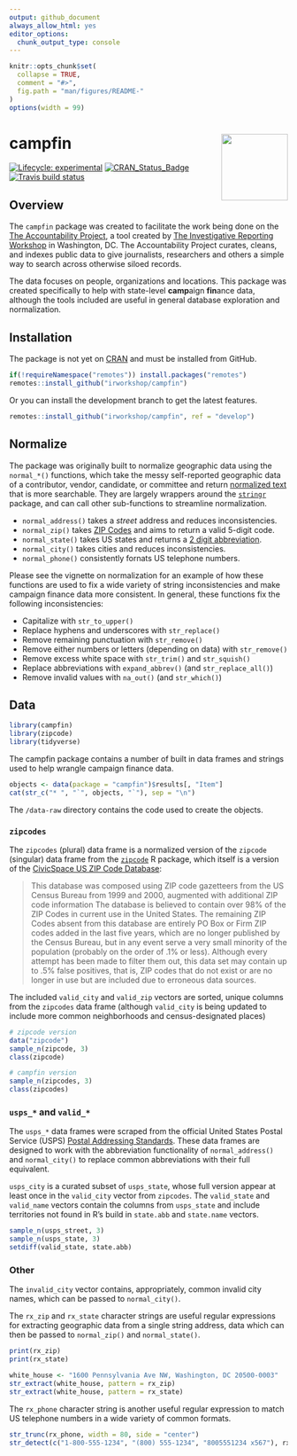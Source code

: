 ```yaml
---
output: github_document
always_allow_html: yes
editor_options: 
  chunk_output_type: console
---
```


<!-- README.md is generated from README.Rmd. Please edit that file -->

```r
knitr::opts_chunk$set(
  collapse = TRUE,
  comment = "#>",
  fig.path = "man/figures/README-"
)
options(width = 99)
```

# campfin <img src="man/figures/logo.png" align="right" width="120" />

<!-- badges: start -->
[![Lifecycle: experimental](https://img.shields.io/badge/lifecycle-experimental-orange.svg)](https://www.tidyverse.org/lifecycle/#experimental)
[![CRAN_Status_Badge](http://www.r-pkg.org/badges/version/campfin)](https://cran.r-project.org/package=campfin)
[![Travis build status](https://travis-ci.org/irworkshop/campfin.svg?branch=master)](https://travis-ci.org/irworkshop/campfin)
<!-- badges: end -->

## Overview

The `campfin` package was created to facilitate the work being done on the 
[The Accountability Project][tap], a tool created by 
[The Investigative Reporting Workshop][irw] in Washington, DC. The
Accountability Project curates, cleans, and indexes public data to give
journalists, researchers and others a simple way to search across otherwise
siloed records. 

The data focuses on people, organizations and locations. This
package was created specifically to help with state-level **camp**aign
**fin**ance data, although the tools included are useful in general database
exploration and normalization.

[tap]: https://www.publicaccountability.org/
[irw]: https://investigativereportingworkshop.org/
[fin]: https://en.wikipedia.org/wiki/Campaign_finance

## Installation

The package is not yet on [CRAN][cran] and must be installed from GitHub.

```r
if(!requireNamespace("remotes")) install.packages("remotes")
remotes::install_github("irworkshop/campfin")
```

Or you can install the development branch to get the latest features.

```r
remotes::install_github("irworkshop/campfin", ref = "develop")
```

[cran]: https://cran.r-project.org/
[tidyverse]: https://www.tidyverse.org/

## Normalize

The package was originally built to normalize geographic data using the
`normal_*()` functions, which take the messy self-reported geographic data of a
contributor, vendor, candidate, or committee and return [normalized text][txt]
that is more searchable. They are largely wrappers around the 
[`stringr`][stringr] package, and can call other sub-functions to streamline
normalization.

* `normal_address()` takes a _street_ address and reduces inconsistencies.
* `normal_zip()` takes [ZIP Codes][zip] and aims to return a valid 5-digit code.
* `normal_state()` takes US states and returns a [2 digit abbreviation][abbs].
* `normal_city()` takes cities and reduces inconsistencies.
* `normal_phone()` consistently fornats US telephone numbers.

[txt]: https://en.wikipedia.org/wiki/Text_normalization
[stringr]: https://github.com/tidyverse/stringr
[zip]: https://en.wikipedia.org/wiki/ZIP_Code 
[abbs]: https://en.wikipedia.org/wiki/List_of_U.S._state_abbreviations

Please see the vignette on normalization for an example of how these functions
are used to fix a wide variety of string inconsistencies and make campaign 
finance data more consistent. In general, these functions fix the following
inconsistencies:

* Capitalize with `str_to_upper()`
* Replace hyphens and underscores with `str_replace()`
* Remove remaining punctuation with `str_remove()`
* Remove either numbers or letters (depending on data) with `str_remove()`
* Remove excess white space with `str_trim()` and `str_squish()`
* Replace abbreviations with `expand_abbrev()` (and `str_replace_all()`)
* Remove invalid values with `na_out()` (and `str_which()`)

## Data

```r
library(campfin)
library(zipcode)
library(tidyverse)
```

The campfin package contains a number of built in data frames and strings used
to help wrangle campaign finance data.

```r
objects <- data(package = "campfin")$results[, "Item"]
cat(str_c("* ", "`", objects, "`"), sep = "\n")
```

The `/data-raw` directory contains the code used to create the objects.

### `zipcodes`

The `zipcodes` (plural) data frame is a normalized version of the `zipcode`
(singular) data frame from the [`zipcode`][zip] R package, which itself is a
version of the [CivicSpace US ZIP Code Database][civic]:

> This database was composed using ZIP code gazetteers from the US Census Bureau
from 1999 and 2000, augmented with additional ZIP code information The database
is believed to contain over 98% of the ZIP Codes in current use in the United
States. The remaining ZIP Codes absent from this database are entirely PO Box or
Firm ZIP codes added in the last five years, which are no longer published by
the Census Bureau, but in any event serve a very small minority of the
population (probably on the order of .1% or less). Although every attempt has
been made to filter them out, this data set may contain up to .5% false
positives, that is, ZIP codes that do not exist or are no longer in use but are
included due to erroneous data sources.

The included `valid_city` and `valid_zip` vectors are sorted, unique columns
from the `zipcodes` data frame (although `valid_city` is being updated to
include more common neighborhoods and census-designated places)

[zip]: https://cran.r-project.org/web/packages/zipcode/
[civic]: https://boutell.com/zipcodes/

```r
# zipcode version
data("zipcode")
sample_n(zipcode, 3)
class(zipcode)

# campfin version
sample_n(zipcodes, 3)
class(zipcodes)
```

### `usps_*` and `valid_*`

The `usps_*` data frames were scraped from the official United States Postal
Service (USPS) 
[Postal Addressing Standards](https://pe.usps.com/text/pub28/28apc_002.htm). 
These data frames are designed to work with the abbreviation functionality of
`normal_address()` and `normal_city()` to replace common abbreviations with
their full equivalent.

`usps_city` is a curated subset of `usps_state`, whose full version appear at
least once in the `valid_city` vector from `zipcodes`. The `valid_state` and
`valid_name` vectors contain the columns from `usps_state` and include
territories not found in R's build in `state.abb` and `state.name` vectors.

```r
sample_n(usps_street, 3)
sample_n(usps_state, 3)
setdiff(valid_state, state.abb)
```

### Other

The `invalid_city` vector contains, appropriately, common invalid city names,
which can be passed to `normal_city()`.

The `rx_zip` and `rx_state` character strings are useful regular expressions for
extracting geographic data from a single string address, data which can then be
passed to `normal_zip()` and `normal_state()`.

```r
print(rx_zip)
print(rx_state)
```

```r
white_house <- "1600 Pennsylvania Ave NW, Washington, DC 20500-0003"
str_extract(white_house, pattern = rx_zip)
str_extract(white_house, pattern = rx_state)
```

The `rx_phone` character string is another useful regular expression to match
US telephone numbers in a wide variety of common formats.

```r
str_trunc(rx_phone, width = 80, side = "center")
str_detect(c("1-800-555-1234", "(800) 555-1234", "8005551234 x567"), rx_phone)
```
